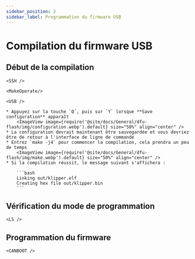 ```yaml
---
sidebar_position: 2
sidebar_label: Programmation du firmware USB
---
```




# Compilation du firmware USB


## Début de la compilation

    <SSH />

    <MakeOperate/>

    <USB />

    * Appuyez sur la touche `Q`, puis sur `Y` lorsque **Save configuration** apparaît
        <ImageView image={require('@site/docs/General/dfu-flash/img/configuration.webp').default} size="50%" align="center" />
    * La configuration devrait maintenant être sauvegardée et vous devriez être de retour à l'interface de ligne de commande
    * Entrez `make -j4` pour commencer la compilation, cela prendra un peu de temps
        <ImageView image={require('@site/docs/General/dfu-flash/img/make.webp').default} size="50%" align="center" />
    * Si la compilation réussit, le message suivant s'affichera :

        ```bash
        Linking out/klipper.elf
        Creating hex file out/klipper.bin
        ```

## Vérification du mode de programmation

    <LS />

## Programmation du firmware
    
    <CANBOOT />